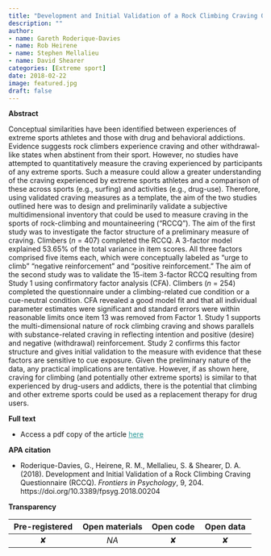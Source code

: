 ```yaml
---
title: "Development and Initial Validation of a Rock Climbing Craving Questionnaire (RCCQ)"
description: ""
author:
- name: Gareth Roderique-Davies
- name: Rob Heirene
- name: Stephen Mellalieu
- name: David Shearer
categories: [Extreme sport]
date: 2018-02-22
image: featured.jpg
draft: false
---
```


**Abstract**

Conceptual similarities have been identified between experiences of extreme sports athletes and those with drug and behavioral addictions. Evidence suggests rock climbers experience craving and other withdrawal-like states when abstinent from their sport. However, no studies have attempted to quantitatively measure the craving experienced by participants of any extreme sports. Such a measure could allow a greater understanding of the craving experienced by extreme sports athletes and a comparison of these across sports (e.g., surfing) and activities (e.g., drug-use). Therefore, using validated craving measures as a template, the aim of the two studies outlined here was to design and preliminarily validate a subjective multidimensional inventory that could be used to measure craving in the sports of rock-climbing and mountaineering ("RCCQ"). The aim of the first study was to investigate the factor structure of a preliminary measure of craving. Climbers (*n* = 407) completed the RCCQ. A 3-factor model explained 53.65% of the total variance in item scores. All three factors comprised five items each, which were conceptually labeled as "urge to climb" "negative reinforcement" and "positive reinforcement." The aim of the second study was to validate the 15-item 3-factor RCCQ resulting from Study 1 using confirmatory factor analysis (CFA). Climbers (*n* = 254) completed the questionnaire under a climbing-related cue condition or a cue-neutral condition. CFA revealed a good model fit and that all individual parameter estimates were significant and standard errors were within reasonable limits once item 13 was removed from Factor 1. Study 1 supports the multi-dimensional nature of rock climbing craving and shows parallels with substance-related craving in reflecting intention and positive (desire) and negative (withdrawal) reinforcement. Study 2 confirms this factor structure and gives initial validation to the measure with evidence that these factors are sensitive to cue exposure. Given the preliminary nature of the data, any practical implications are tentative. However, if as shown here, craving for climbing (and potentially other extreme sports) is similar to that experienced by drug-users and addicts, there is the potential that climbing and other extreme sports could be used as a replacement therapy for drug users.

**Full text**

-   Access a pdf copy of the article [here](HeireneExtremeSportsRCCQ.pdf){style="color: #289998"}

**APA citation**

-   Roderique-Davies, G., Heirene, R. M., Mellalieu, S. & Shearer, D. A. (2018). Development and Initial Validation of a Rock Climbing Craving Questionnaire (RCCQ). *Frontiers in Psychology*, 9, 204. https://doi.org/10.3389/fpsyg.2018.00204

**Transparency**

| **Pre-registered** | **Open materials** | **Open code** | **Open data** |
|:------------------:|:------------------:|:-------------:|:-------------:|
|         ✘          |        *NA*        |       ✘       |       ✘       |
